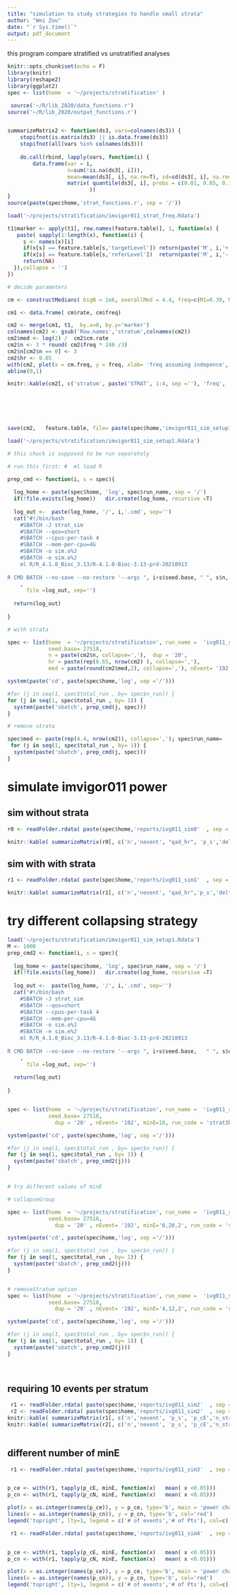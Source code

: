 ```yaml
---
title: "simulation to study strategies to handle small strata"
author: "Wei Zou"
date: "`r Sys.time()`"
output: pdf_document
---
```



this program compare stratified vs unstratified analyses


```r
knitr::opts_chunk$set(echo = F)
library(knitr)
library(reshape2)
library(ggplot2)
spec <- list(home  = '~/projects/stratification' )

 source('~/R/lib_2020/data_functions.r')
source('~/R/lib_2020/output_functions.r')


summarizeMatrix2 <- function(ds3, vars=colnames(ds3)) {
    stopifnot(is.matrix(ds3) || is.data.frame(ds3))
    stopifnot(all(vars %in% colnames(ds3)))
     
    do.call(rbind, lapply(vars, function(i) {
        data.frame(var = i, 
                   n=sum(!is.na(ds3[, i])), 
                   mean=mean(ds3[, i], na.rm=T), sd=sd(ds3[, i], na.rm=T), 
                   matrix( quantile(ds3[, i], probs = c(0.01, 0.05, 0.1, 0.25, 0.5), na.rm=T, type=2 ), nrow=1, dimnames=list('', c('1%', '5%','10%','25%','50%') )), check.names = F)}
                          ))
}
source(paste(spec$home,'strat_functions.r', sep = '/'))
```

```r


load('~/projects/stratification/imvigor011_strat_freq.Rdata') 

t1$marker <- apply(t1[, row.names(feature.table)], 1, function(x) {
   paste( sapply(1:length(x), function(i) {
     s <- names(x)[i]
     if(x[s] == feature.table[s,'targetLevel']) return(paste('M', i,'+', sep =''))
     if(x[s] == feature.table[s,'referLevel'])  return(paste('M', i,'-', sep =''))
     return(NA)
  }),collapse = '') 
})

# decide parameters

cm <- constructMedians( bigN = 1e6, overallMed = 4.4, freq=c(M1=0.39, M2=0.26, M3=0.34, M4=0.22), hr = exp(c(-0.3, -0.8, -0.2, -0.35)), check_medians =T)

cm1 <- data.frame( cm$rate, cm$freq)

cm2 <- merge(cm1, t1,  by.x=0, by.y='marker')
colnames(cm2) <- gsub('Row.names','stratum',colnames(cm2))
cm2$med <- log(2) /  cm2$cm.rate
cm2$n <- 3 * round( cm2$freq * 240 /3)
cm2$n[cm2$n == 0] <- 3
cm2$hr <- 0.65
with(cm2, plot(x = cm.freq, y = freq, xlab= 'freq assuming indepence', ylab = 'observed joint freq'))
abline(0,1)

knitr::kable(cm2[, c('stratum', paste('STRAT', 1:4, sep =''), 'freq', 'n', 'med')], digits = 3, caption ='simulation input')

 
 



save(cm2,   feature.table, file= paste(spec$home,'imvigor011_sim_setup1.Rdata', sep ='/'), version=2) 

```
 

```r
load('~/projects/stratification/imvigor011_sim_setup1.Rdata') 

# this chuck is supposed to be run separately

# run this first: #  ml load R

prep_cmd <- function(i, s = spec){
  
  log_home <- paste(spec$home, 'log', spec$run_name, sep = '/')
  if(!file.exists(log_home))   dir.create(log_home, recursive =T)
  
  log_out <-  paste(log_home, '/', i,'.cmd', sep='')
  cat("#!/bin/bash
    #SBATCH -J strat_sim
    #SBATCH --qos=short
    #SBATCH --cpus-per-task 4
    #SBATCH --mem-per-cpu=4G
    #SBATCH -o sim.o%J        
    #SBATCH -e sim.e%J
    ml R/R_4.1.0_Bioc_3.13/R-4.1.0-Bioc-3.13-prd-20210913
   
R CMD BATCH --no-save --no-restore '--args ", i+s$seed.base, " ", s$n, " ", s$dup, ' ', s$hr,' ', s$med,' ', s$nEvent,' ',s$run_name, " 2/3' ",  s$home, "/", s$run_code,' ', log_home,"/run_",i,".log "
    ,
      file =log_out, sep='')
  
  return(log_out)
  
}

# with strata

spec <- list(home  = '~/projects/stratification', run_name =  'ivg011_sim1',
             seed.base= 27518, 
             n = paste(cm2$n, collapse=','),  dup = '20', 
             hr = paste(rep(0.65, nrow(cm2) ), collapse=','), 
             med = paste(round(cm2$med,2), collapse=','), nEvent= '192', run_code = 'strat1b.r' , total_run=1000)

system(paste('cd', paste(spec$home,'log', sep ='/')))

#for (j in seq(1, spec$total_run , by= spec$n_run)) {
for (j in seq(1, spec$total_run , by= 1)) {
  system(paste('sbatch', prep_cmd(j, spec)))
}

# remove strata

spec$med <- paste(rep(4.4, nrow(cm2)), collapse=','); spec$run_name=  'ivg011_sim0';
 for (j in seq(1, spec$total_run , by= 1)) {
  system(paste('sbatch', prep_cmd(j, spec)))
}

```

# simulate imvigor011 power 


## sim without strata

```r

r0 <- readFolder.rdata( paste(spec$home,'reports/ivg011_sim0'  , sep = '/'), objName = 'r1')

knitr::kable( summarizeMatrix(r0[, c('n','nevent', "qad_hr", 'p_s','delta_p')]), digits=3, caption =paste(' power of stratified:', round(mean( r0[, 'p_s'] <0.05) * 100, 1),'unstratified:', round(mean( r0[, 'p'] <0.05) * 100, 1)) )

```


## sim with with strata

 
```r

r1 <- readFolder.rdata( paste(spec$home,'reports/ivg011_sim1'  , sep = '/'), objName = 'r1')

knitr::kable( summarizeMatrix(r1[, c('n','nevent', "qad_hr",'p_s','delta_p')]), digits=3, caption =paste(' power of stratified:', round(mean( r1[, 'p_s'] <0.05) * 100, 1),'unstratified:', round(mean( r1[, 'p'] <0.05) * 100, 1)) )

```

# try different collapsing strategy

```r
load('~/projects/stratification/imvigor011_sim_setup1.Rdata') 
M <- 1000  
prep_cmd2 <- function(i, s = spec){
  
  log_home <- paste(spec$home, 'log', spec$run_name, sep = '/')
  if(!file.exists(log_home))   dir.create(log_home, recursive =T)
  
  log_out <-  paste(log_home, '/', i,'.cmd', sep='')
  cat("#!/bin/bash
    #SBATCH -J strat_sim
    #SBATCH --qos=short
    #SBATCH --cpus-per-task 4
    #SBATCH --mem-per-cpu=4G
    #SBATCH -o sim.o%J        
    #SBATCH -e sim.e%J
    ml R/R_4.1.0_Bioc_3.13/R-4.1.0-Bioc-3.13-prd-20210913
   
R CMD BATCH --no-save --no-restore '--args ", i+s$seed.base,   " ", s$dup, ' ',  s$nEvent,' ',s$run_name, ' ', s$minE, " 2/3' ",  s$home, "/", s$run_code,' ', log_home,"/run_",i,".log "
    ,
      file =log_out, sep='')
  
  return(log_out)
  
}


spec <- list(home  = '~/projects/stratification', run_name =  'ivg011_sim2',
             seed.base= 27518, 
               dup = '20' , nEvent= '192', minE=10, run_code = 'strat3b.r' , total_run=M)

system(paste('cd', paste(spec$home,'log', sep ='/')))

#for (j in seq(1, spec$total_run , by= spec$n_run)) {
for (j in seq(1, spec$total_run , by= 1)) {
  system(paste('sbatch', prep_cmd2(j)))
}


# try different values of minE

# collapseGroup

spec <- list(home  = '~/projects/stratification', run_name =  'ivg011_sim3',
             seed.base= 27518, 
               dup = '20' , nEvent= '192', minE='6,20,2', run_code = 'strat3c.r' , total_run=M )

system(paste('cd', paste(spec$home,'log', sep ='/')))

#for (j in seq(1, spec$total_run , by= spec$n_run)) {
for (j in seq(1, spec$total_run , by= 1)) {
  system(paste('sbatch', prep_cmd2(j)))
}


# removeStratum option
spec <- list(home  = '~/projects/stratification', run_name =  'ivg011_sim4',
             seed.base= 27518, 
               dup = '20' , nEvent= '192', minE='4,12,2', run_code = 'strat3d.r' , total_run=M )

system(paste('cd', paste(spec$home,'log', sep ='/')))

#for (j in seq(1, spec$total_run , by= spec$n_run)) {
for (j in seq(1, spec$total_run , by= 1)) {
  system(paste('sbatch', prep_cmd2(j)))
}

 

```


## requiring 10 events per stratum

```r

 r1 <- readFolder.rdata( paste(spec$home,'reports/ivg011_sim2'  , sep = '/'), objName = 'r1')
 r2 <- readFolder.rdata( paste(spec$home,'reports/ivg011_sim2'  , sep = '/'), objName = 'r2')
knitr::kable( summarizeMatrix(r1[, c('n','nevent', 'p_s', 'p_cE','n_strata_cE','minStrataSize_cE', 'p_cN','n_strata_cN','minStrataSize_cN','delta_pE','delta_pN')]), digits=3, caption = paste( 'collapse groups based on event/patient number: power of stratified:', round(mean( r1[, 'p_cE'] <0.05) * 100, 1), '/', round(mean( r1[, 'p_cN'] <0.05) * 100, 1),'; unstratified:', round(mean( r1[, 'p'] <0.05) * 100, 1))  )
knitr::kable( summarizeMatrix(r2[, c('n','nevent', 'p_s', 'p_cE','n_strata_cE','minStrataSize_cE', 'p_cN','n_strata_cN','minStrataSize_cN','delta_pE','delta_pN')]), digits=3, caption = paste( 'remove small strata based on event/patient number: power of stratified:', round(mean( r2[, 'p_cE'] <0.05) * 100, 1),'/', round(mean( r2[, 'p_cN'] <0.05) * 100, 1), '; unstratified:', round(mean( r2[, 'p'] <0.05) * 100, 1))  )
 
```


## different number of minE

```r

 r1 <- readFolder.rdata( paste(spec$home,'reports/ivg011_sim3'  , sep = '/'), objName = 'r1')


p_ce <- with(r1, tapply(p_cE, minE, function(x)   mean( x <0.05)))
p_cn <- with(r1, tapply(p_cN, minE, function(x)   mean( x <0.05)))

plot(x = as.integer(names(p_ce)), y = p_ce, type='b', main = 'power changes as threshold number for collapseGroup', ylab='power', xlab='minimal number of event/patient ' , ylim=c(0.74, 0.8) )
lines(x = as.integer(names(p_cn)), y = p_cn, type='b', col='red')
legend('topright', lty=1, legend = c('# of events','# of Pts'), col=c('black','red'))

```


```r

 r1 <- readFolder.rdata( paste(spec$home,'reports/ivg011_sim4'  , sep = '/'), objName = 'r1')


p_ce <- with(r1, tapply(p_cE, minE, function(x)   mean( x <0.05)))
p_cn <- with(r1, tapply(p_cN, minE, function(x)   mean( x <0.05)))

plot(x = as.integer(names(p_ce)), y = p_ce, type='b', main = 'power changes as threshold number for removeStratum', ylab='power', xlab='minimal number of event/patient ', ylim=c(0.74, 0.8))
lines(x = as.integer(names(p_cn)), y = p_cn, type='b', col='red')
legend('topright', lty=1, legend = c('# of events','# of Pts'), col=c('black','red'))

```
 
